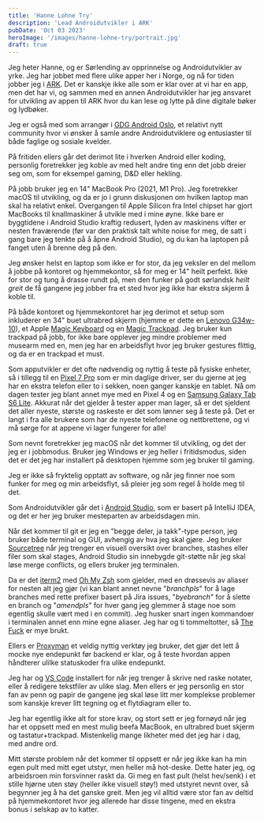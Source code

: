 ```yaml
---
title: 'Hanne Lohne Try'
description: 'Lead Androidutvikler i ARK'
pubDate: 'Oct 03 2023'
heroImage: '/images/hanne-lohne-try/portrait.jpg'
draft: true
---
```








<Question1/>

Jeg heter Hanne, og er Sørlending av opprinnelse og Androidutvikler av yrke. Jeg har jobbet med flere ulike apper her i Norge, og nå for tiden jobber jeg i [ARK](https://www.ark.no/). Det er kanskje ikke alle som er klar over at vi har en app, men det har vi, og sammen med en annen Androidutvikler har jeg ansvaret for utvikling av appen til ARK hvor du kan lese og lytte på dine digitale bøker og lydbøker.

Jeg er også med som arrangør i [GDG Android Oslo](https://www.meetup.com/gdg-android-oslo/), et relativt nytt community hvor vi ønsker å samle andre Androidutviklere og entusiaster til både faglige og sosiale kvelder.

På fritiden ellers går det derimot lite i hverken Android eller koding, personlig foretrekker jeg koble av med helt andre ting enn det jobb dreier seg om, som for eksempel gaming, D&D eller hekling.

<Question2/>

På jobb bruker jeg en 14" MacBook Pro (2021, M1 Pro). Jeg foretrekker macOS til utvikling, og da er jo i grunn diskusjonen om hvilken laptop man skal ha relativt enkel. Overgangen til Apple Silicon fra Intel chipset har gjort MacBooks til knallmaskiner å utvikle med i mine øyne. Ikke bare er byggtidene i Android Studio kraftig redusert, lyden av maskinens vifter er nesten fraværende (før var den praktisk talt white noise for meg, de satt i gang bare jeg tenkte på å åpne Android Studio), og du kan ha laptopen på fanget uten å brenne deg på den.

Jeg ønsker helst en laptop som ikke er for stor, da jeg veksler en del mellom å jobbe på kontoret og hjemmekontor, så for meg er 14" heilt perfekt. Ikke for stor og tung å drasse rundt på, men den funker på godt sørlandsk *heilt greit* de få gangene jeg jobber fra et sted hvor jeg ikke har ekstra skjerm å koble til.

På både kontoret og hjemmekontoret har jeg derimot et setup som inkluderer en 34" buet ultrabred skjerm (hjemme er dette en [Lenovo G34w-10](https://www.lenovo.com/ao/en/monitors/g34w-10/?orgRef=https%253A%252F%252Fwww.google.com%252F)), et Apple [Magic Keyboard](https://www.apple.com/no/shop/product/MK2A3H/A/magic-keyboard-norsk) og en [Magic Trackpad](https://www.apple.com/no/shop/product/MK2D3ZM/A/magic-trackpad-hvit-multi-touch-flate). Jeg bruker kun trackpad på jobb, for ikke bare opplever jeg mindre problemer med musearm med en, men jeg har en arbeidsflyt hvor jeg bruker gestures flittig, og da er en trackpad et must.

Som apputvikler er det ofte nødvendig og nyttig å teste på fysiske enheter, så i tillegg til en [Pixel 7 Pro](https://store.google.com/no/product/pixel_7_pro) som er min daglige driver, ser du gjerne at jeg har en ekstra telefon eller to i sekken, noen ganger kanskje en tablet. Nå om dagen tester jeg blant annet mye med en Pixel 4 og en [Samsung Galaxy Tab S6 Lite](https://www.samsung.com/no/tablets/galaxy-tab-s/galaxy-tab-s6-lite-10-4-inch-gray-64gb-lte-sm-p619nzaanee/). Akkurat når det gjelder å tester apper man lager, så er det sjeldent det aller nyeste, største og raskeste er det som lønner seg å teste på. Det er langt i fra alle brukere som har de nyeste telefonene og nettbrettene, og vi må sørge for at appene vi lager fungerer for alle!

<Question3/>

Som nevnt foretrekker jeg macOS når det kommer til utvikling, og det der jeg er i jobbmodus. Bruker jeg Windows er jeg heller i fritidsmodus, siden det er det jeg har installert på desktopen hjemme som jeg bruker til gaming.

Jeg er ikke så fryktelig opptatt av software, og når jeg finner noe som funker for meg og min arbeidsflyt, så pleier jeg som regel å holde meg til det.

Som Androidutvikler går det i [Android Studio](https://developer.android.com/studio), som er basert på IntelliJ IDEA, og det er her jeg bruker mesteparten av arbeidsdagen min.

Når det kommer til git er jeg en "begge deler, ja takk"-type person, jeg bruker både terminal og GUI, avhengig av hva jeg skal gjøre. Jeg bruker [Sourcetree](https://www.sourcetreeapp.com/) når jeg trenger en visuell oversikt over branches, stashes eller filer som skal stages, Android Studio sin innebygde git-støtte når jeg skal løse merge conflicts, og ellers bruker jeg terminalen.

Da er det [iterm2](https://iterm2.com/) med [Oh My Zsh](https://ohmyz.sh/) som gjelder, med en drøssevis av aliaser for nesten alt jeg gjør (vi kan blant annet nevne "*branchpls*" for å lage branches med rette prefixer basert på Jira issues, "*byebranch*" for å slette en branch og "*amendpls*" for hver gang jeg glemmer å stage noe som egentlig skulle vært med i en commit). Jeg husker snart ingen kommandoer i terminalen annet enn mine egne aliaser. Jeg har og ti tommeltotter, så [The Fuck](https://github.com/nvbn/thefuck) er mye brukt.

Ellers er [Proxyman](https://proxyman.io/) et veldig nyttig verktøy jeg bruker, det gjør det lett å mocke nye endepunkt før backend er klar, og å teste hvordan appen håndterer ulilke statuskoder fra ulike endepunkt.

Jeg har og [VS Code](https://code.visualstudio.com/) installert for når jeg trenger å skrive ned raske notater, eller å redigere tekstfiler av ulike slag. Men ellers er jeg personlig en stor fan av penn og papir de gangene jeg skal løse litt mer komplekse problemer som kanskje krever litt tegning og et flytdiagram eller to.

<Question4/>

Jeg har egentlig ikke alt for store krav, og stort sett er jeg fornøyd når jeg har et oppsett med en mest mulig beefa MacBook, en ultrabred buet skjerm og tastatur+trackpad. Mistenkelig mange likheter med det jeg har i dag, med andre ord.

Mitt største problem når det kommer til oppsett er når jeg ikke kan ha min egen pult med mitt eget utstyr, men heller må hot-deske. Dette hater jeg, og arbeidsroen min forsvinner raskt da. Gi meg en fast pult (helst hev/senk) i et stille hjørne uten støy (heller ikke visuell støy!) med utstyret nevnt over, så begynner jeg å ha det ganske greit. Men jeg vil alltid være stor fan av deltid på hjemmekontoret hvor jeg allerede har disse tingene, med en ekstra bonus i selskap av to katter.